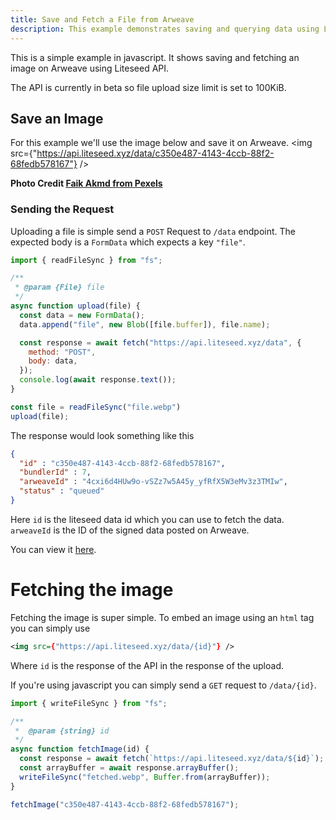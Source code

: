 ```yaml
---
title: Save and Fetch a File from Arweave
description: This example demonstrates saving and querying data using Liteseed
---
```


This is a simple example in javascript. 
It shows saving and fetching an image on Arweave using Liteseed API.


<Aside type="caution" title="100KiB File Size Limit!">
  The API is currently in beta so file upload size limit is set to 100KiB.
</Aside>

## Save an Image

For this example we'll use the image below and save it on Arweave.
<img src={"https://api.liteseed.xyz/data/c350e487-4143-4ccb-88f2-68fedb578167"} />
 
**Photo Credit [Faik Akmd from Pexels](https://www.pexels.com/photo/photo-of-night-sky-1025469/)**

### Sending the Request

Uploading a file is simple send a `POST` Request to `/data` endpoint.
The expected body is a `FormData` which expects a key `"file"`.

```js
import { readFileSync } from "fs";

/**
 * @param {File} file 
 */
async function upload(file) {
  const data = new FormData();
  data.append("file", new Blob([file.buffer]), file.name);

  const response = await fetch("https://api.liteseed.xyz/data", {
    method: "POST",
    body: data,
  });
  console.log(await response.text());
}

const file = readFileSync("file.webp")
upload(file);
```

The response would look something like this
```json
{
  "id" : "c350e487-4143-4ccb-88f2-68fedb578167",
  "bundlerId" : 7,
  "arweaveId" : "4cxi6d4HUw9o-vSZz7w5A45y_yfRfX5W3eMv3z3TMIw",
  "status" : "queued"
} 
```

Here `id` is the liteseed data id which you can use to fetch the data.
`arweaveId` is the ID of the signed data posted on Arweave.

You can view it <a href="https://viewblock.io/arweave/tx/4cxi6d4HUw9o-vSZz7w5A45y_yfRfX5W3eMv3z3TMIw">here</a>.

# Fetching the image

Fetching the image is super simple.
To embed an image using an `html` tag you can simply use

```xml
<img src={"https://api.liteseed.xyz/data/{id}"} />
```

Where `id` is the response of the API in the response of the upload.

If you're using javascript you can simply send a `GET` request to `/data/{id}`.

```js
import { writeFileSync } from "fs";

/**
 *  @param {string} id
 */
async function fetchImage(id) {
  const response = await fetch(`https://api.liteseed.xyz/data/${id}`);
  const arrayBuffer = await response.arrayBuffer();
  writeFileSync("fetched.webp", Buffer.from(arrayBuffer));
}

fetchImage("c350e487-4143-4ccb-88f2-68fedb578167");
```
